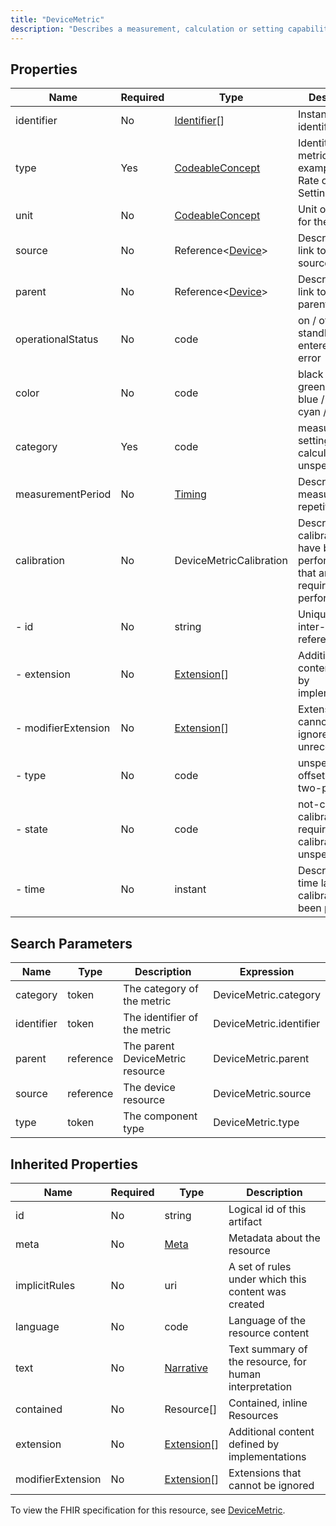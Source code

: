 ```yaml
---
title: "DeviceMetric"
description: "Describes a measurement, calculation or setting capability of a medical device."
---
```


## Properties

| Name                | Required | Type                                                            | Description                                                                              |
| ------------------- | -------- | --------------------------------------------------------------- | ---------------------------------------------------------------------------------------- |
| identifier          | No       | [Identifier](/medical-api/fhir/data-types/identifier)[]         | Instance identifier                                                                      |
| type                | Yes      | [CodeableConcept](/medical-api/fhir/data-types/codeableconcept) | Identity of metric, for example Heart Rate or PEEP Setting                               |
| unit                | No       | [CodeableConcept](/medical-api/fhir/data-types/codeableconcept) | Unit of Measure for the Metric                                                           |
| source              | No       | Reference&lt;[Device](/medical-api/fhir/resources/device)&gt;   | Describes the link to the source Device                                                  |
| parent              | No       | Reference&lt;[Device](/medical-api/fhir/resources/device)&gt;   | Describes the link to the parent Device                                                  |
| operationalStatus   | No       | code                                                            | on / off / standby / entered-in-error                                                    |
| color               | No       | code                                                            | black / red / green / yellow / blue / magenta / cyan / white                             |
| category            | Yes      | code                                                            | measurement / setting / calculation / unspecified                                        |
| measurementPeriod   | No       | [Timing](/medical-api/fhir/data-types/timing)                   | Describes the measurement repetition time                                                |
| calibration         | No       | DeviceMetricCalibration                                         | Describes the calibrations that have been performed or that are required to be performed |
| - id                | No       | string                                                          | Unique id for inter-element referencing                                                  |
| - extension         | No       | [Extension](/medical-api/fhir/data-types/extension)[]           | Additional content defined by implementations                                            |
| - modifierExtension | No       | [Extension](/medical-api/fhir/data-types/extension)[]           | Extensions that cannot be ignored even if unrecognized                                   |
| - type              | No       | code                                                            | unspecified / offset / gain / two-point                                                  |
| - state             | No       | code                                                            | not-calibrated / calibration-required / calibrated / unspecified                         |
| - time              | No       | instant                                                         | Describes the time last calibration has been performed                                   |

## Search Parameters

| Name       | Type      | Description                      | Expression              |
| ---------- | --------- | -------------------------------- | ----------------------- |
| category   | token     | The category of the metric       | DeviceMetric.category   |
| identifier | token     | The identifier of the metric     | DeviceMetric.identifier |
| parent     | reference | The parent DeviceMetric resource | DeviceMetric.parent     |
| source     | reference | The device resource              | DeviceMetric.source     |
| type       | token     | The component type               | DeviceMetric.type       |

## Inherited Properties

| Name              | Required | Type                                                  | Description                                            |
| ----------------- | -------- | ----------------------------------------------------- | ------------------------------------------------------ |
| id                | No       | string                                                | Logical id of this artifact                            |
| meta              | No       | [Meta](/medical-api/fhir/data-types/meta)             | Metadata about the resource                            |
| implicitRules     | No       | uri                                                   | A set of rules under which this content was created    |
| language          | No       | code                                                  | Language of the resource content                       |
| text              | No       | [Narrative](/medical-api/fhir/data-types/narrative)   | Text summary of the resource, for human interpretation |
| contained         | No       | Resource[]                                            | Contained, inline Resources                            |
| extension         | No       | [Extension](/medical-api/fhir/data-types/extension)[] | Additional content defined by implementations          |
| modifierExtension | No       | [Extension](/medical-api/fhir/data-types/extension)[] | Extensions that cannot be ignored                      |

To view the FHIR specification for this resource, see [DeviceMetric](https://www.hl7.org/fhir/StructureDefinition/DeviceMetric).
